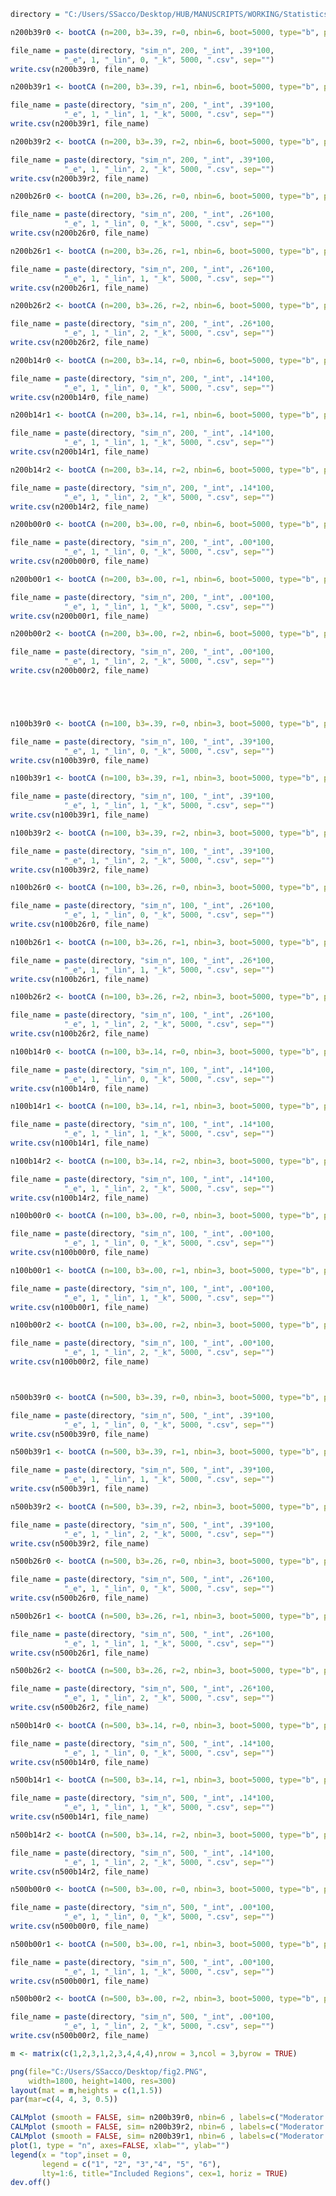 ```{r}

directory = "C:/Users/SSacco/Desktop/HUB/MANUSCRIPTS/WORKING/Statistics - Continuous v. Discrete Visual/CALMplot R Package/simulation data/raw/"

n200b39r0 <- bootCA (n=200, b3=.39, r=0, nbin=6, boot=5000, type="b", power = FALSE, directory = "C:/Users/SSacco/Desktop/HUB/MANUSCRIPTS/WORKING/Statistics - Continuous v. Discrete Visual/CALMplot R Package/simulation data/raw/")

file_name = paste(directory, "sim_n", 200, "_int", .39*100,
            "_e", 1, "_lin", 0, "_k", 5000, ".csv", sep="")
write.csv(n200b39r0, file_name)

n200b39r1 <- bootCA (n=200, b3=.39, r=1, nbin=6, boot=5000, type="b", power = FALSE, directory = "C:/Users/SSacco/Desktop/HUB/MANUSCRIPTS/WORKING/Statistics - Continuous v. Discrete Visual/CALMplot R Package/simulation data/raw/")

file_name = paste(directory, "sim_n", 200, "_int", .39*100,
            "_e", 1, "_lin", 1, "_k", 5000, ".csv", sep="")
write.csv(n200b39r1, file_name)

n200b39r2 <- bootCA (n=200, b3=.39, r=2, nbin=6, boot=5000, type="b", power = FALSE, directory = "C:/Users/SSacco/Desktop/HUB/MANUSCRIPTS/WORKING/Statistics - Continuous v. Discrete Visual/CALMplot R Package/simulation data/raw/")

file_name = paste(directory, "sim_n", 200, "_int", .39*100,
            "_e", 1, "_lin", 2, "_k", 5000, ".csv", sep="")
write.csv(n200b39r2, file_name)

n200b26r0 <- bootCA (n=200, b3=.26, r=0, nbin=6, boot=5000, type="b", power = FALSE, directory = "C:/Users/SSacco/Desktop/HUB/MANUSCRIPTS/WORKING/Statistics - Continuous v. Discrete Visual/CALMplot R Package/simulation data/raw/")

file_name = paste(directory, "sim_n", 200, "_int", .26*100,
            "_e", 1, "_lin", 0, "_k", 5000, ".csv", sep="")
write.csv(n200b26r0, file_name)

n200b26r1 <- bootCA (n=200, b3=.26, r=1, nbin=6, boot=5000, type="b", power = FALSE, directory = "C:/Users/SSacco/Desktop/HUB/MANUSCRIPTS/WORKING/Statistics - Continuous v. Discrete Visual/CALMplot R Package/simulation data/raw/")

file_name = paste(directory, "sim_n", 200, "_int", .26*100,
            "_e", 1, "_lin", 1, "_k", 5000, ".csv", sep="")
write.csv(n200b26r1, file_name)

n200b26r2 <- bootCA (n=200, b3=.26, r=2, nbin=6, boot=5000, type="b", power = FALSE, directory = "C:/Users/SSacco/Desktop/HUB/MANUSCRIPTS/WORKING/Statistics - Continuous v. Discrete Visual/CALMplot R Package/simulation data/raw/")

file_name = paste(directory, "sim_n", 200, "_int", .26*100,
            "_e", 1, "_lin", 2, "_k", 5000, ".csv", sep="")
write.csv(n200b26r2, file_name)

n200b14r0 <- bootCA (n=200, b3=.14, r=0, nbin=6, boot=5000, type="b", power = FALSE, directory = "C:/Users/SSacco/Desktop/HUB/MANUSCRIPTS/WORKING/Statistics - Continuous v. Discrete Visual/CALMplot R Package/simulation data/raw/")

file_name = paste(directory, "sim_n", 200, "_int", .14*100,
            "_e", 1, "_lin", 0, "_k", 5000, ".csv", sep="")
write.csv(n200b14r0, file_name)

n200b14r1 <- bootCA (n=200, b3=.14, r=1, nbin=6, boot=5000, type="b", power = FALSE, directory = "C:/Users/SSacco/Desktop/HUB/MANUSCRIPTS/WORKING/Statistics - Continuous v. Discrete Visual/CALMplot R Package/simulation data/raw/")

file_name = paste(directory, "sim_n", 200, "_int", .14*100,
            "_e", 1, "_lin", 1, "_k", 5000, ".csv", sep="")
write.csv(n200b14r1, file_name)

n200b14r2 <- bootCA (n=200, b3=.14, r=2, nbin=6, boot=5000, type="b", power = FALSE, directory = "C:/Users/SSacco/Desktop/HUB/MANUSCRIPTS/WORKING/Statistics - Continuous v. Discrete Visual/CALMplot R Package/simulation data/raw/")

file_name = paste(directory, "sim_n", 200, "_int", .14*100,
            "_e", 1, "_lin", 2, "_k", 5000, ".csv", sep="")
write.csv(n200b14r2, file_name)

n200b00r0 <- bootCA (n=200, b3=.00, r=0, nbin=6, boot=5000, type="b", power = FALSE, directory = "C:/Users/SSacco/Desktop/HUB/MANUSCRIPTS/WORKING/Statistics - Continuous v. Discrete Visual/CALMplot R Package/simulation data/raw/")

file_name = paste(directory, "sim_n", 200, "_int", .00*100,
            "_e", 1, "_lin", 0, "_k", 5000, ".csv", sep="")
write.csv(n200b00r0, file_name)

n200b00r1 <- bootCA (n=200, b3=.00, r=1, nbin=6, boot=5000, type="b", power = FALSE, directory = "C:/Users/SSacco/Desktop/HUB/MANUSCRIPTS/WORKING/Statistics - Continuous v. Discrete Visual/CALMplot R Package/simulation data/raw/")

file_name = paste(directory, "sim_n", 200, "_int", .00*100,
            "_e", 1, "_lin", 1, "_k", 5000, ".csv", sep="")
write.csv(n200b00r1, file_name)

n200b00r2 <- bootCA (n=200, b3=.00, r=2, nbin=6, boot=5000, type="b", power = FALSE, directory = "C:/Users/SSacco/Desktop/HUB/MANUSCRIPTS/WORKING/Statistics - Continuous v. Discrete Visual/CALMplot R Package/simulation data/raw/")

file_name = paste(directory, "sim_n", 200, "_int", .00*100,
            "_e", 1, "_lin", 2, "_k", 5000, ".csv", sep="")
write.csv(n200b00r2, file_name)





n100b39r0 <- bootCA (n=100, b3=.39, r=0, nbin=3, boot=5000, type="b", power = FALSE, directory = "C:/Users/SSacco/Desktop/HUB/MANUSCRIPTS/WORKING/Statistics - Continuous v. Discrete Visual/CALMplot R Package/simulation data/raw/")

file_name = paste(directory, "sim_n", 100, "_int", .39*100,
            "_e", 1, "_lin", 0, "_k", 5000, ".csv", sep="")
write.csv(n100b39r0, file_name)

n100b39r1 <- bootCA (n=100, b3=.39, r=1, nbin=3, boot=5000, type="b", power = FALSE, directory = "C:/Users/SSacco/Desktop/HUB/MANUSCRIPTS/WORKING/Statistics - Continuous v. Discrete Visual/CALMplot R Package/simulation data/raw/")

file_name = paste(directory, "sim_n", 100, "_int", .39*100,
            "_e", 1, "_lin", 1, "_k", 5000, ".csv", sep="")
write.csv(n100b39r1, file_name)

n100b39r2 <- bootCA (n=100, b3=.39, r=2, nbin=3, boot=5000, type="b", power = FALSE, directory = "C:/Users/SSacco/Desktop/HUB/MANUSCRIPTS/WORKING/Statistics - Continuous v. Discrete Visual/CALMplot R Package/simulation data/raw/")

file_name = paste(directory, "sim_n", 100, "_int", .39*100,
            "_e", 1, "_lin", 2, "_k", 5000, ".csv", sep="")
write.csv(n100b39r2, file_name)

n100b26r0 <- bootCA (n=100, b3=.26, r=0, nbin=3, boot=5000, type="b", power = FALSE, directory = "C:/Users/SSacco/Desktop/HUB/MANUSCRIPTS/WORKING/Statistics - Continuous v. Discrete Visual/CALMplot R Package/simulation data/raw/")

file_name = paste(directory, "sim_n", 100, "_int", .26*100,
            "_e", 1, "_lin", 0, "_k", 5000, ".csv", sep="")
write.csv(n100b26r0, file_name)

n100b26r1 <- bootCA (n=100, b3=.26, r=1, nbin=3, boot=5000, type="b", power = FALSE, directory = "C:/Users/SSacco/Desktop/HUB/MANUSCRIPTS/WORKING/Statistics - Continuous v. Discrete Visual/CALMplot R Package/simulation data/raw/")

file_name = paste(directory, "sim_n", 100, "_int", .26*100,
            "_e", 1, "_lin", 1, "_k", 5000, ".csv", sep="")
write.csv(n100b26r1, file_name)

n100b26r2 <- bootCA (n=100, b3=.26, r=2, nbin=3, boot=5000, type="b", power = FALSE, directory = "C:/Users/SSacco/Desktop/HUB/MANUSCRIPTS/WORKING/Statistics - Continuous v. Discrete Visual/CALMplot R Package/simulation data/raw/")

file_name = paste(directory, "sim_n", 100, "_int", .26*100,
            "_e", 1, "_lin", 2, "_k", 5000, ".csv", sep="")
write.csv(n100b26r2, file_name)

n100b14r0 <- bootCA (n=100, b3=.14, r=0, nbin=3, boot=5000, type="b", power = FALSE, directory = "C:/Users/SSacco/Desktop/HUB/MANUSCRIPTS/WORKING/Statistics - Continuous v. Discrete Visual/CALMplot R Package/simulation data/raw/")

file_name = paste(directory, "sim_n", 100, "_int", .14*100,
            "_e", 1, "_lin", 0, "_k", 5000, ".csv", sep="")
write.csv(n100b14r0, file_name)

n100b14r1 <- bootCA (n=100, b3=.14, r=1, nbin=3, boot=5000, type="b", power = FALSE, directory = "C:/Users/SSacco/Desktop/HUB/MANUSCRIPTS/WORKING/Statistics - Continuous v. Discrete Visual/CALMplot R Package/simulation data/raw/")

file_name = paste(directory, "sim_n", 100, "_int", .14*100,
            "_e", 1, "_lin", 1, "_k", 5000, ".csv", sep="")
write.csv(n100b14r1, file_name)

n100b14r2 <- bootCA (n=100, b3=.14, r=2, nbin=3, boot=5000, type="b", power = FALSE, directory = "C:/Users/SSacco/Desktop/HUB/MANUSCRIPTS/WORKING/Statistics - Continuous v. Discrete Visual/CALMplot R Package/simulation data/raw/")

file_name = paste(directory, "sim_n", 100, "_int", .14*100,
            "_e", 1, "_lin", 2, "_k", 5000, ".csv", sep="")
write.csv(n100b14r2, file_name)

n100b00r0 <- bootCA (n=100, b3=.00, r=0, nbin=3, boot=5000, type="b", power = FALSE, directory = "C:/Users/SSacco/Desktop/HUB/MANUSCRIPTS/WORKING/Statistics - Continuous v. Discrete Visual/CALMplot R Package/simulation data/raw/")

file_name = paste(directory, "sim_n", 100, "_int", .00*100,
            "_e", 1, "_lin", 0, "_k", 5000, ".csv", sep="")
write.csv(n100b00r0, file_name)

n100b00r1 <- bootCA (n=100, b3=.00, r=1, nbin=3, boot=5000, type="b", power = FALSE, directory = "C:/Users/SSacco/Desktop/HUB/MANUSCRIPTS/WORKING/Statistics - Continuous v. Discrete Visual/CALMplot R Package/simulation data/raw/")

file_name = paste(directory, "sim_n", 100, "_int", .00*100,
            "_e", 1, "_lin", 1, "_k", 5000, ".csv", sep="")
write.csv(n100b00r1, file_name)

n100b00r2 <- bootCA (n=100, b3=.00, r=2, nbin=3, boot=5000, type="b", power = FALSE, directory = "C:/Users/SSacco/Desktop/HUB/MANUSCRIPTS/WORKING/Statistics - Continuous v. Discrete Visual/CALMplot R Package/simulation data/raw/")

file_name = paste(directory, "sim_n", 100, "_int", .00*100,
            "_e", 1, "_lin", 2, "_k", 5000, ".csv", sep="")
write.csv(n100b00r2, file_name)



n500b39r0 <- bootCA (n=500, b3=.39, r=0, nbin=3, boot=5000, type="b", power = FALSE, directory = "C:/Users/SSacco/Desktop/HUB/MANUSCRIPTS/WORKING/Statistics - Continuous v. Discrete Visual/plotHarmonics R Package/simulation data/raw/")

file_name = paste(directory, "sim_n", 500, "_int", .39*100,
            "_e", 1, "_lin", 0, "_k", 5000, ".csv", sep="")
write.csv(n500b39r0, file_name)

n500b39r1 <- bootCA (n=500, b3=.39, r=1, nbin=3, boot=5000, type="b", power = FALSE, directory = "C:/Users/SSacco/Desktop/HUB/MANUSCRIPTS/WORKING/Statistics - Continuous v. Discrete Visual/plotHarmonics R Package/simulation data/raw/")

file_name = paste(directory, "sim_n", 500, "_int", .39*100,
            "_e", 1, "_lin", 1, "_k", 5000, ".csv", sep="")
write.csv(n500b39r1, file_name)

n500b39r2 <- bootCA (n=500, b3=.39, r=2, nbin=3, boot=5000, type="b", power = FALSE, directory = "C:/Users/SSacco/Desktop/HUB/MANUSCRIPTS/WORKING/Statistics - Continuous v. Discrete Visual/plotHarmonics R Package/simulation data/raw/")

file_name = paste(directory, "sim_n", 500, "_int", .39*100,
            "_e", 1, "_lin", 2, "_k", 5000, ".csv", sep="")
write.csv(n500b39r2, file_name)

n500b26r0 <- bootCA (n=500, b3=.26, r=0, nbin=3, boot=5000, type="b", power = FALSE, directory = "C:/Users/SSacco/Desktop/HUB/MANUSCRIPTS/WORKING/Statistics - Continuous v. Discrete Visual/plotHarmonics R Package/simulation data/raw/")

file_name = paste(directory, "sim_n", 500, "_int", .26*100,
            "_e", 1, "_lin", 0, "_k", 5000, ".csv", sep="")
write.csv(n500b26r0, file_name)

n500b26r1 <- bootCA (n=500, b3=.26, r=1, nbin=3, boot=5000, type="b", power = FALSE, directory = "C:/Users/SSacco/Desktop/HUB/MANUSCRIPTS/WORKING/Statistics - Continuous v. Discrete Visual/plotHarmonics R Package/simulation data/raw/")

file_name = paste(directory, "sim_n", 500, "_int", .26*100,
            "_e", 1, "_lin", 1, "_k", 5000, ".csv", sep="")
write.csv(n500b26r1, file_name)

n500b26r2 <- bootCA (n=500, b3=.26, r=2, nbin=3, boot=5000, type="b", power = FALSE, directory = "C:/Users/SSacco/Desktop/HUB/MANUSCRIPTS/WORKING/Statistics - Continuous v. Discrete Visual/plotHarmonics R Package/simulation data/raw/")

file_name = paste(directory, "sim_n", 500, "_int", .26*100,
            "_e", 1, "_lin", 2, "_k", 5000, ".csv", sep="")
write.csv(n500b26r2, file_name)

n500b14r0 <- bootCA (n=500, b3=.14, r=0, nbin=3, boot=5000, type="b", power = FALSE, directory = "C:/Users/SSacco/Desktop/HUB/MANUSCRIPTS/WORKING/Statistics - Continuous v. Discrete Visual/plotHarmonics R Package/simulation data/raw/")

file_name = paste(directory, "sim_n", 500, "_int", .14*100,
            "_e", 1, "_lin", 0, "_k", 5000, ".csv", sep="")
write.csv(n500b14r0, file_name)

n500b14r1 <- bootCA (n=500, b3=.14, r=1, nbin=3, boot=5000, type="b", power = FALSE, directory = "C:/Users/SSacco/Desktop/HUB/MANUSCRIPTS/WORKING/Statistics - Continuous v. Discrete Visual/plotHarmonics R Package/simulation data/raw/")

file_name = paste(directory, "sim_n", 500, "_int", .14*100,
            "_e", 1, "_lin", 1, "_k", 5000, ".csv", sep="")
write.csv(n500b14r1, file_name)

n500b14r2 <- bootCA (n=500, b3=.14, r=2, nbin=3, boot=5000, type="b", power = FALSE, directory = "C:/Users/SSacco/Desktop/HUB/MANUSCRIPTS/WORKING/Statistics - Continuous v. Discrete Visual/plotHarmonics R Package/simulation data/raw/")

file_name = paste(directory, "sim_n", 500, "_int", .14*100,
            "_e", 1, "_lin", 2, "_k", 5000, ".csv", sep="")
write.csv(n500b14r2, file_name)

n500b00r0 <- bootCA (n=500, b3=.00, r=0, nbin=3, boot=5000, type="b", power = FALSE, directory = "C:/Users/SSacco/Desktop/HUB/MANUSCRIPTS/WORKING/Statistics - Continuous v. Discrete Visual/plotHarmonics R Package/simulation data/raw/")

file_name = paste(directory, "sim_n", 500, "_int", .00*100,
            "_e", 1, "_lin", 0, "_k", 5000, ".csv", sep="")
write.csv(n500b00r0, file_name)

n500b00r1 <- bootCA (n=500, b3=.00, r=1, nbin=3, boot=5000, type="b", power = FALSE, directory = "C:/Users/SSacco/Desktop/HUB/MANUSCRIPTS/WORKING/Statistics - Continuous v. Discrete Visual/plotHarmonics R Package/simulation data/raw/")

file_name = paste(directory, "sim_n", 500, "_int", .00*100,
            "_e", 1, "_lin", 1, "_k", 5000, ".csv", sep="")
write.csv(n500b00r1, file_name)

n500b00r2 <- bootCA (n=500, b3=.00, r=2, nbin=3, boot=5000, type="b", power = FALSE, directory = "C:/Users/SSacco/Desktop/HUB/MANUSCRIPTS/WORKING/Statistics - Continuous v. Discrete Visual/plotHarmonics R Package/simulation data/raw/")

file_name = paste(directory, "sim_n", 500, "_int", .00*100,
            "_e", 1, "_lin", 2, "_k", 5000, ".csv", sep="")
write.csv(n500b00r2, file_name)

```

```{r}

m <- matrix(c(1,2,3,1,2,3,4,4,4),nrow = 3,ncol = 3,byrow = TRUE)

png(file="C:/Users/SSacco/Desktop/fig2.PNG",
    width=1800, height=1400, res=300)
layout(mat = m,heights = c(1,1.5))
par(mar=c(4, 4, 3, 0.5))

CALMplot (smooth = FALSE, sim= n200b39r0, nbin=6 , labels=c("Moderator (Percentile)","Interaction Beta"), minmax = c(-3,3), main = "Linear")
CALMplot (smooth = FALSE, sim= n200b39r2, nbin=6 , labels=c("Moderator (Percentile)",""), minmax = c(-3,3), main = "Exponential")
CALMplot (smooth = FALSE, sim= n200b39r1, nbin=6 , labels=c("Moderator (Percentile)",""), minmax = c(-3,3), main = "Discontinuous")
plot(1, type = "n", axes=FALSE, xlab="", ylab="")
legend(x = "top",inset = 0,
       legend = c("1", "2", "3","4", "5", "6"),
       lty=1:6, title="Included Regions", cex=1, horiz = TRUE)
dev.off()
```
